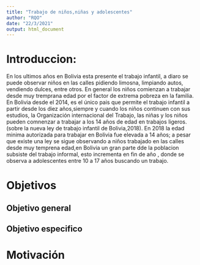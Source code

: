 ```yaml
---
title: "Trabajo de niños,niñas y adolescentes"
author: "RQO"
date: "22/3/2021"
output: html_document
---
```

# Introduccion:
En los ultimos años en Bolivia esta presente el trabajo infantil, a diaro se puede observar niños en las calles pidiendo limosna, limpiando autos, vendiendo dulces, entre otros.
En general los niños comienzan a trabajar desde muy tremprana edad por el factor de extrema pobreza en la familia.
En Bolivia desde el 2014, es el único pais que permite el trabajo infantil a partir desde los diez años,siempre y cuando los niños continuen con sus estudios, la Organización internacional del Trabajo, las niñas y los niños pueden comnenzar a trabajar a los 14 años de edad en trabajos ligeros.(sobre la nueva ley de trabajo infantil de Bolivia,2018). En 2018 la edad minima autorizada para trabajar en Bolivia fue elevada a 14 años; a pesar que
existe una ley se sigue observando a niños trabajado en las calles desde muy temprena edad,en Bolivia un gran parte dde la poblacion subsiste del trabajo informal, esto incrementa en fin de año , donde se observa a adolescentes entre 10 a 17 años buscando un trabajo.


# Objetivos
## Objetivo general
## Objetivo especifico
# Motivación